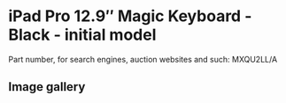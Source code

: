 # iPad Pro 12.9″ Magic Keyboard - Black - initial model

Part number, for search engines, auction websites and such: MXQU2LL/A

## Image gallery

<div style={{ width: "768px" }}>
  <GalleryComponent
    images={[
      {
        original: "/everysource/MXQU2",
        thumbnail: "/everypreview/MXQU2",
      },
      {
        original: "/everysource/MXQU2_AV1",
        thumbnail: "/everypreview/MXQU2_AV1",
      },
      {
        original: "/everysource/MXQU2_AV2",
        thumbnail: "/everypreview/MXQU2_AV2",
      },
      {
        original: "/everysource/MXQU2_AV3",
        thumbnail: "/everypreview/MXQU2_AV3",
      },
      {
        original: "/everysource/MXQU2_AV4",
        thumbnail: "/everypreview/MXQU2_AV4",
      }
    ]}
  />
</div>